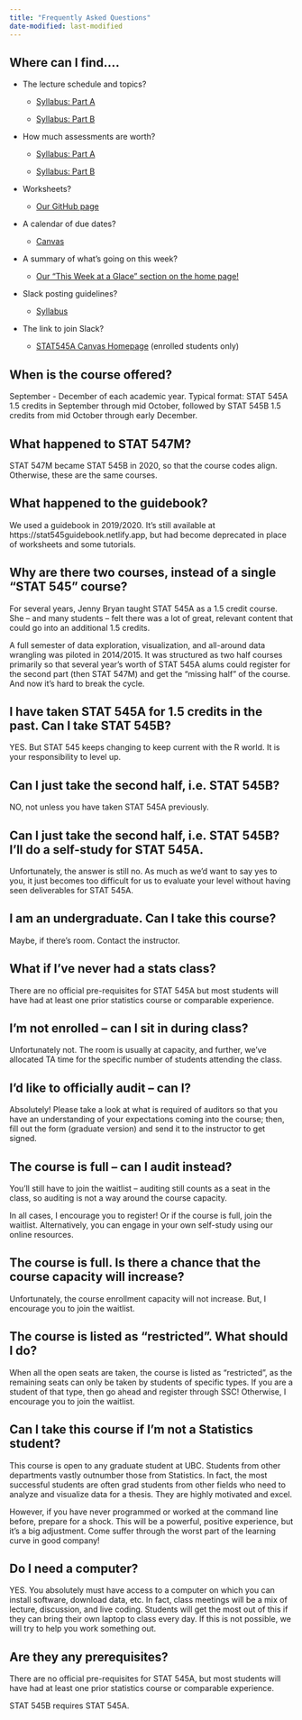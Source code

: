 ```yaml
---
title: "Frequently Asked Questions"
date-modified: last-modified
---
```


## Where can I find....

-   The lecture schedule and topics?

    -   [Syllabus: Part A](../webpages/syllabus/syllabusA.qmd#schedule-of-topics)

    -   [Syllabus: Part B](../webpages/syllabus/syllabusB.qmd#schedule-of-topics)

-   How much assessments are worth?

    -   [Syllabus: Part A](../webpages/syllabus/syllabusA.qmd#assessments)

    -   [Syllabus: Part B](../webpages/syllabus/syllabusB.qmd#assessments)

-   Worksheets?

    -   [Our GitHub page](https://github.com/UBC-STAT/STAT545.github.io/tree/main/content/worksheets_student)

-   A calendar of due dates?

    -   [Canvas](https://canvas.ubc.ca/calendar)

-   A summary of what's going on this week?

    -   [Our "This Week at a Glace" section on the home page!](../index.qmd)

-   Slack posting guidelines?

    -   [Syllabus](../webpages/syllabus/syllabusA.qmd#course-communications)

-   The link to join Slack?

    -   [STAT545A Canvas Homepage](https://canvas.ubc.ca/courses/169555) (enrolled students only)

## When is the course offered?

September - December of each academic year. Typical format: STAT 545A 1.5 credits in September through mid October, followed by STAT 545B 1.5 credits from mid October through early December.

## What happened to STAT 547M?

STAT 547M became STAT 545B in 2020, so that the course codes align. Otherwise, these are the same courses.

## What happened to the guidebook?

We used a guidebook in 2019/2020. It’s still available at https://stat545guidebook.netlify.app, but had become deprecated in place of worksheets and some tutorials.

## Why are there two courses, instead of a single “STAT 545” course?

For several years, Jenny Bryan taught STAT 545A as a 1.5 credit course. She – and many students – felt there was a lot of great, relevant content that could go into an additional 1.5 credits.

A full semester of data exploration, visualization, and all-around data wrangling was piloted in 2014/2015. It was structured as two half courses primarily so that several year’s worth of STAT 545A alums could register for the second part (then STAT 547M) and get the “missing half” of the course. And now it’s hard to break the cycle.

## I have taken STAT 545A for 1.5 credits in the past. Can I take STAT 545B?

YES. But STAT 545 keeps changing to keep current with the R world. It is your responsibility to level up.

## Can I just take the second half, i.e. STAT 545B?

NO, not unless you have taken STAT 545A previously.

## Can I just take the second half, i.e. STAT 545B? I’ll do a self-study for STAT 545A.

Unfortunately, the answer is still no. As much as we’d want to say yes to you, it just becomes too difficult for us to evaluate your level without having seen deliverables for STAT 545A.

## I am an undergraduate. Can I take this course?

Maybe, if there’s room. Contact the instructor.

## What if I’ve never had a stats class?

There are no official pre-requisites for STAT 545A but most students will have had at least one prior statistics course or comparable experience.

## I'm not enrolled – can I sit in during class?

Unfortunately not. The room is usually at capacity, and further, we’ve allocated TA time for the specific number of students attending the class.

## I’d like to officially audit – can I?

Absolutely! Please take a look at what is required of auditors so that you have an understanding of your expectations coming into the course; then, fill out the form (graduate version) and send it to the instructor to get signed.

## The course is full – can I audit instead?

You’ll still have to join the waitlist – auditing still counts as a seat in the class, so auditing is not a way around the course capacity.

In all cases, I encourage you to register! Or if the course is full, join the waitlist. Alternatively, you can engage in your own self-study using our online resources.

## The course is full. Is there a chance that the course capacity will increase?

Unfortunately, the course enrollment capacity will not increase. But, I encourage you to join the waitlist.

## The course is listed as “restricted”. What should I do?

When all the open seats are taken, the course is listed as “restricted”, as the remaining seats can only be taken by students of specific types. If you are a student of that type, then go ahead and register through SSC! Otherwise, I encourage you to join the waitlist.

## Can I take this course if I'm not a Statistics student?

This course is open to any graduate student at UBC. Students from other departments vastly outnumber those from Statistics. In fact, the most successful students are often grad students from other fields who need to analyze and visualize data for a thesis. They are highly motivated and excel.

However, if you have never programmed or worked at the command line before, prepare for a shock. This will be a powerful, positive experience, but it’s a big adjustment. Come suffer through the worst part of the learning curve in good company!

## Do I need a computer?

YES. You absolutely must have access to a computer on which you can install software, download data, etc. In fact, class meetings will be a mix of lecture, discussion, and live coding. Students will get the most out of this if they can bring their own laptop to class every day. If this is not possible, we will try to help you work something out.

## Are they any prerequisites?

There are no official pre-requisites for STAT 545A, but most students will have had at least one prior statistics course or comparable experience.

STAT 545B requires STAT 545A.
